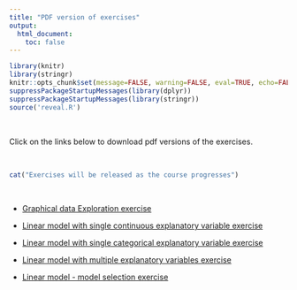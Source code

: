 ```yaml
---
title: "PDF version of exercises"
output: 
  html_document:
    toc: false
---
```


```r
library(knitr)
library(stringr)
knitr::opts_chunk$set(message=FALSE, warning=FALSE, eval=TRUE, echo=FALSE)
suppressPackageStartupMessages(library(dplyr))
suppressPackageStartupMessages(library(stringr))
source('reveal.R')
```

\  

Click on the links below to download pdf versions of the exercises. 

\  

```r
cat("Exercises will be released as the course progresses")
```

\  

 - [Graphical data Exploration exercise](./exercises/graphical_data_exploration_exercise.pdf)

 - [Linear model with single continuous explanatory variable exercise](./exercises/linear_model_1_exercise.pdf)
 
 - [Linear model with single categorical explanatory variable exercise](./exercises/linear_model_2_exercise.pdf)
 
 - [Linear model with multiple explanatory variables exercise](./exercises/linear_model_3_exercise.pdf)
 
 - [Linear model - model selection exercise](./exercises/linear_model_4_exercise.pdf)

